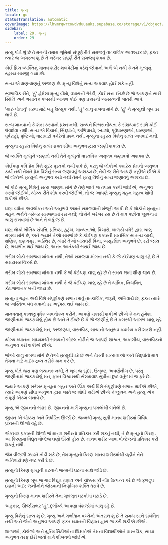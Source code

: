 ```yaml
---
title: મૃત્યુ
locale: gu
statusTranslation: automatic
coverImage: https://lhvmrqwrcowdvduuaukz.supabase.co/storage/v1/object/public/strapi-uploads/small_cover-educacion-fundamental.webp-2d51a7828a2b1309555be27f7e2a61a0.webp
sidebar:
    label: 29. મૃત્યુ
    order: 29
---
```

મૃત્યુ પોતે શું છે તે મનની તમામ ભૂમિમાં સંપૂર્ણ રીતે સમજવું તાત્કાલિક આવશ્યક છે, ફક્ત ત્યારે જ અમરત્વ શું છે તે ખરેખર સંપૂર્ણ રીતે સમજવું શક્ય છે.

કોઈ પ્રિય વ્યક્તિનું માનવ શરીર શબપેટીમાં પડેલું જોવાનો અર્થ એ નથી કે તમે મૃત્યુનું રહસ્ય સમજી ગયા છો.

સત્ય એ ક્ષણ-ક્ષણનું અજાણ છે. મૃત્યુ વિશેનું સત્ય અપવાદ હોઈ શકે નહીં.

સ્વભાવિક રીતે, 'હું' હંમેશા મૃત્યુ વીમો, વધારાની ગેરંટી, કોઈ સત્તા ઈચ્છે છે જે આપણને સારી સ્થિતિ અને ભયાનક કબરથી આગળ કોઈ પણ પ્રકારની અમરત્વની ખાતરી આપે.

'મારું પોતાનું' મરવા માટે બહુ ઉત્સુક નથી. 'હું' ચાલુ રાખવા માંગે છે. 'હું' ને મૃત્યુથી ખૂબ ડર લાગે છે.

સત્ય માનવાનો કે શંકા કરવાનો પ્રશ્ન નથી. સત્યને વિશ્વસનીયતા કે સંશયવાદ સાથે કોઈ લેવાદેવા નથી. સત્ય એ વિચારો, સિદ્ધાંતો, અભિપ્રાયો, ખ્યાલો, પૂર્વધારણાઓ, ધારણાઓ, પૂર્વગ્રહો, પુષ્ટિઓ, વાટાઘાટો વગેરેનો પ્રશ્ન નથી. મૃત્યુના રહસ્ય વિશેનું સત્ય અપવાદ નથી.

મૃત્યુના રહસ્ય વિશેનું સત્ય ફક્ત સીધા અનુભવ દ્વારા જાણી શકાય છે.

જે વ્યક્તિ મૃત્યુને જાણતો નથી તેને મૃત્યુનો વાસ્તવિક અનુભવ જણાવવો અશક્ય છે.

કોઈપણ કવિ પ્રેમ વિશે સુંદર પુસ્તકો લખી શકે છે, પરંતુ જે લોકોએ ક્યારેય પ્રેમનો અનુભવ કર્યો નથી તેમને પ્રેમ વિશેનું સત્ય જણાવવું અશક્ય છે, તેવી જ રીતે આપણે કહીએ છીએ કે જે લોકોએ મૃત્યુનો અનુભવ કર્યો નથી તેમને મૃત્યુ વિશેનું સત્ય જણાવવું અશક્ય છે.

જે કોઈ મૃત્યુ વિશેનું સત્ય જાણવા માંગે છે તેણે જાતે જ તપાસ કરવી જોઈએ, અનુભવ કરવો જોઈએ, યોગ્ય રીતે શોધ કરવી જોઈએ, તો જ આપણે મૃત્યુનું ગહન મહત્વ શોધી શકીએ છીએ.

ઘણા વર્ષોના અવલોકન અને અનુભવે અમને સમજવાની મંજૂરી આપી છે કે લોકોને મૃત્યુના ગહન અર્થને ખરેખર સમજવામાં રસ નથી; લોકોને ખરેખર રસ છે તે માત્ર પછીના જીવનમાં ચાલુ રાખવામાં છે અને તે બધું જ છે.

ઘણા લોકો ભૌતિક સંપત્તિ, પ્રતિષ્ઠા, કુટુંબ, માન્યતાઓ, વિચારો, બાળકો વગેરે દ્વારા ચાલુ રાખવા માંગે છે, અને જ્યારે તેઓ સમજે છે કે કોઈપણ પ્રકારની માનસિક સાતત્ય વ્યર્થ, ક્ષણિક, ક્ષણભંગુર, અસ્થિર છે, ત્યારે તેઓ બાંયધરી વિના, અસુરક્ષિત અનુભવે છે, ડરી જાય છે, ભયભીત થઈ જાય છે, અનંત આતંકથી ભરાઈ જાય છે.

ગરીબ લોકો સમજવા માંગતા નથી, તેઓ સમજવા માંગતા નથી કે જે કંઈપણ ચાલુ રહે છે તે સમયસર વિકસે છે.

ગરીબ લોકો સમજવા માંગતા નથી કે જે કંઈપણ ચાલુ રહે છે તે સમય જતાં ક્ષીણ થાય છે.

ગરીબ લોકો સમજવા માંગતા નથી કે જે કંઈપણ ચાલુ રહે છે તે યાંત્રિક, નિયમિત, કંટાળાજનક બની જાય છે.

મૃત્યુના ગહન અર્થ વિશે સંપૂર્ણપણે સભાન થવું તાત્કાલિક, જરૂરી, અનિવાર્ય છે, ફક્ત ત્યારે જ અસ્તિત્વ બંધ થવાનો ડર અદૃશ્ય થઈ જાય છે.

માનવતાનું કાળજીપૂર્વક અવલોકન કરીને, આપણે ચકાસી શકીએ છીએ કે મન હંમેશા જાણીતામાં જકડાયેલું હોય છે અને તે ઈચ્છે છે કે જે જાણીતું છે તે કબરથી આગળ ચાલુ રહે.

જાણીતામાં જકડાયેલું મન, અજાણ્યા, વાસ્તવિક, સાચાનો અનુભવ ક્યારેય કરી શકશે નહીં.

યોગ્ય ધ્યાનના માધ્યમથી સમયની બોટલ તોડીને જ આપણે શાશ્વત, અકાલીય, વાસ્તવિકનો અનુભવ કરી શકીએ છીએ.

જેઓ ચાલુ રાખવા માંગે છે તેઓ મૃત્યુથી ડરે છે અને તેમની માન્યતાઓ અને સિદ્ધાંતો માત્ર તેમના માટે માદક દ્રવ્ય તરીકે કામ કરે છે.

મૃત્યુ પોતે જરા પણ ભયાનક નથી, તે ખૂબ જ સુંદર, ઉત્કૃષ્ટ, અવર્ણનીય છે, પરંતુ જાણીતામાં જકડાયેલું મન, ફક્ત વિશ્વાસથી સંશયવાદ સુધીના દુષ્ટ વર્તુળમાં જ ફરે છે.

જ્યારે આપણે ખરેખર મૃત્યુના ગહન અને ઊંડા અર્થ વિશે સંપૂર્ણપણે સભાન થઈએ છીએ, ત્યારે આપણે સીધા અનુભવ દ્વારા જાતે જ શોધી કાઢીએ છીએ કે જીવન અને મૃત્યુ એક સંપૂર્ણ એકમ બનાવે છે.

મૃત્યુ એ જીવનનો ભંડાર છે. જીવનનો માર્ગ મૃત્યુના પગલાંથી બનેલો છે.

જીવન એ ચોક્કસ અને નિર્ધારિત ઊર્જા છે. જન્મથી મૃત્યુ સુધી માનવ શરીરમાં વિવિધ પ્રકારની ઊર્જા વહે છે.

એકમાત્ર પ્રકારની ઊર્જા જે માનવ શરીરનો પ્રતિકાર કરી શકતું નથી, તે છે મૃત્યુનો કિરણ. આ કિરણમાં વિદ્યુત વોલ્ટેજ ઘણો ઊંચો હોય છે. માનવ શરીર આવા વોલ્ટેજનો પ્રતિકાર કરી શકતું નથી.

જેમ વીજળી ઝાડને તોડી શકે છે, તેમ મૃત્યુનો કિરણ માનવ શરીરમાંથી વહીને તેને અનિવાર્યપણે નષ્ટ કરી દે છે.

મૃત્યુનો કિરણ મૃત્યુની ઘટનાને જન્મની ઘટના સાથે જોડે છે.

મૃત્યુનો કિરણ ખૂબ જ ગાઢ વિદ્યુત તણાવ અને ચોક્કસ કી નોંધ ઉત્પન્ન કરે છે જે ફળદ્રુપ ઇંડાની અંદર જનીનોને જોડવાની નિર્ણાયક શક્તિ ધરાવે છે.

મૃત્યુનો કિરણ માનવ શરીરને તેના મૂળભૂત ઘટકોમાં ઘટાડે છે.

અહંકાર, ઊર્જાસભર 'હું', દુર્ભાગ્યે આપણા વંશજોમાં ચાલુ રહે છે.

મૃત્યુ વિશેનું સત્ય શું છે, મૃત્યુ અને ગર્ભાધાન વચ્ચેનો અંતરાલ શું છે તે સમય સાથે સંબંધિત નથી અને જેનો અનુભવ આપણે ફક્ત ધ્યાનની વિજ્ઞાન દ્વારા જ કરી શકીએ છીએ.

શાળાઓ, કોલેજો અને યુનિવર્સિટીઓના શિક્ષકોએ તેમના વિદ્યાર્થીઓને વાસ્તવિક, સાચા અનુભવ તરફ દોરી જતો માર્ગ શીખવવો જોઈએ.

